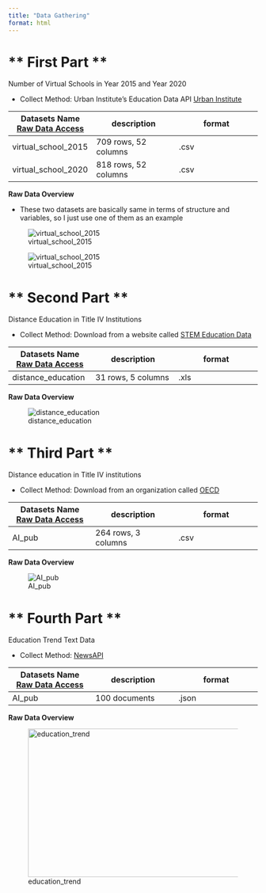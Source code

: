 ```yaml
---
title: "Data Gathering"
format: html
---
```


# ** First Part **

Number of Virtual Schools in Year 2015 and Year 2020

- Collect Method: Urban Institute’s Education Data API [Urban Institute](https://educationdata.urban.org/documentation/schools.html#ccd_directory)

|  Datasets Name [Raw Data Access](https://github.com/anly501/dsan-5000-project-lillianlancao/tree/main/data/00-raw-data)| description|format|
| -------- | -------- |-------- |
| virtual_school_2015 | 709 rows, 52 columns|.csv|
| virtual_school_2020 | 818 rows, 52 columns|.csv|

**Raw Data Overview**

- These two datasets are basically same in terms of structure and variables, so I just use one of them as an example

![virtual_school_2015](./images/virtual_school_2015_p1.png)

![virtual_school_2015](./images/virtual_school_2015_p2.png)



# ** Second Part **

Distance Education in Title IV Institutions

- Collect Method: Download from a website called [STEM Education Data](https://www.nsf.gov/nsb/sei/edTool/data/college-03.html)

|  Datasets Name [Raw Data Access](https://github.com/anly501/dsan-5000-project-lillianlancao/tree/main/data/00-raw-data)| description|format|
| -------- | -------- |-------- |
| distance_education| 31 rows, 5 columns|.xls


**Raw Data Overview**

![distance_education](./images/distance_education.png)


# ** Third Part **

Distance education in Title IV institutions

- Collect Method: Download from an organization called [OECD](https://oecd.ai/en/data?selectedArea=ai-research&selectedVisualization=ai-publications-time-series-by-country)

|  Datasets Name [Raw Data Access](https://github.com/anly501/dsan-5000-project-lillianlancao/tree/main/data/00-raw-data)| description|format|
| -------- | -------- |-------- |
| AI_pub| 264 rows, 3 columns|.csv


**Raw Data Overview**

![AI_pub](./images/AI_pub.png)



# ** Fourth Part **


Education Trend Text Data

- Collect Method: [NewsAPI](https://newsapi.org/)

|  Datasets Name [Raw Data Access](https://github.com/anly501/dsan-5000-project-lillianlancao/tree/main/data/00-raw-data)| description|format|
| -------- | -------- |-------- |
| AI_pub| 100 documents|.json


**Raw Data Overview**

![education_trend](./images/text_data.png){width=600px height=300px}





